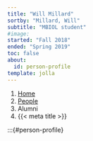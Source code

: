 ```yaml
---
title: "Will Millard"
sortby: "Millard, Will"
subtitle: "MBIOL student"
#image: 
started: "Fall 2018"
ended: "Spring 2019"
toc: false
about:
  id: person-profile
template: jolla
---
```

  
```{=html}
<nav aria-label="breadcrumb">
  <ol class="breadcrumb">
  <li class="breadcrumb-item"><a href="../../index.html">Home</a></li>
  <li class="breadcrumb-item"><a href="../../people.html">People</a></li>
  <li class="breadcrumb-item active">Alumni</li>
  <li class="breadcrumb-item active" aria-current="page">{{< meta title >}}</li>
  </ol>
  </nav>
```

:::{#person-profile}

